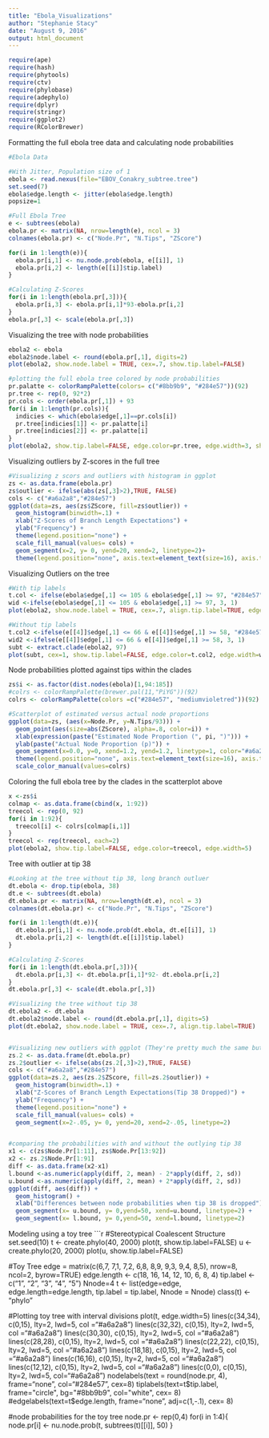```yaml
---
title: "Ebola_Visualizations"
author: "Stephanie Stacy"
date: "August 9, 2016"
output: html_document
---
```

```r
require(ape)
require(hash)
require(phytools)
require(ctv)
require(phylobase)
require(adephylo)
require(dplyr)
require(stringr)
require(ggplot2)
require(RColorBrewer)
```

Formatting the full ebola tree data and calculating node probabilities
```r
#Ebola Data

#With Jitter, Population size of 1
ebola <- read.nexus(file="EBOV_Conakry_subtree.tree")
set.seed(7)
ebola$edge.length <- jitter(ebola$edge.length)
popsize=1

#Full Ebola Tree
e <- subtrees(ebola)
ebola.pr <- matrix(NA, nrow=length(e), ncol = 3)
colnames(ebola.pr) <- c("Node.Pr", "N.Tips", "ZScore")

for(i in 1:length(e)){
  ebola.pr[i,1] <- nu.node.prob(ebola, e[[i]], 1)
  ebola.pr[i,2] <- length(e[[i]]$tip.label)
}

#Calculating Z-Scores
for(i in 1:length(ebola.pr[,3])){
  ebola.pr[i,3] <- ebola.pr[i,1]*93-ebola.pr[i,2]
}
ebola.pr[,3] <- scale(ebola.pr[,3])
```

Visualizing the tree with node probabilities
```r
ebola2 <- ebola
ebola2$node.label <- round(ebola.pr[,1], digits=2)
plot(ebola2, show.node.label = TRUE, cex=.7, show.tip.label=FALSE)

#plotting the full ebola tree colored by node probabilities
pr.palatte <- colorRampPalette(colors= c("#8bb9b9", "#284e57"))(92)
pr.tree <- rep(0, 92*2)
pr.cols <- order(ebola.pr[,1]) + 93
for(i in 1:length(pr.cols)){
  indicies <- which(ebola$edge[,1]==pr.cols[i])
  pr.tree[indicies[1]] <- pr.palatte[i]
  pr.tree[indicies[2]] <- pr.palatte[i]
}
plot(ebola2, show.tip.label=FALSE, edge.color=pr.tree, edge.width=3, show.node.label=TRUE, cex=0.5)
```

Visualizing outliers by Z-scores in the full tree
```r
#Visualizing z scors and outliers with histogram in ggplot
zs <- as.data.frame(ebola.pr)
zs$outlier <- ifelse(abs(zs[,3]>2),TRUE, FALSE)
cols <- c("#a6a2a8","#284e57")
ggplot(data=zs, aes(zs$ZScore, fill=zs$outlier)) + 
  geom_histogram(binwidth=.1) + 
  xlab("Z-Scores of Branch Length Expectations") +
  ylab("Frequency") +
  theme(legend.position="none") + 
  scale_fill_manual(values= cols) + 
  geom_segment(x=2, y= 0, yend=20, xend=2, linetype=2)+
  theme(legend.position="none", axis.text=element_text(size=16), axis.title = element_text(size=20))
```

Visualizing Outliers on the tree
```r
#With tip labels
t.col <- ifelse(ebola$edge[,1] <= 105 & ebola$edge[,1] >= 97, "#284e57", "#a6a2a8")
wid <-ifelse(ebola$edge[,1] <= 105 & ebola$edge[,1] >= 97, 3, 1)
plot(ebola2, show.node.label = TRUE, cex=.7, align.tip.label=TRUE, edge.color=t.col, edge.width=wid)

#Without tip labels
t.col2 <-ifelse(e[[4]]$edge[,1] <= 66 & e[[4]]$edge[,1] >= 58, "#284e57", "#a6a2a8")
wid2 <-ifelse(e[[4]]$edge[,1] <= 66 & e[[4]]$edge[,1] >= 58, 3, 1)
subt <- extract.clade(ebola2, 97)
plot(subt, cex=1, show.tip.label=FALSE, edge.color=t.col2, edge.width=wid2+3, show.node.label=TRUE)
```

Node probabilities plotted against tips within the clades
```r
zs$i <- as.factor(dist.nodes(ebola)[1,94:185])
#colrs <- colorRampPalette(brewer.pal(11,"PiYG"))(92)
colrs <- colorRampPalette(colors =c("#284e57", "mediumvioletred"))(92)

#Scatterplot of estimated versus actual node proportions
ggplot(data=zs, (aes(x=Node.Pr, y=N.Tips/93))) + 
  geom_point(aes(size=abs(ZScore), alpha=.8, color=i)) + 
  xlab(expression(paste("Estimated Node Proportion (", pi, ")"))) +
  ylab(paste("Actual Node Proportion (p)")) +
  geom_segment(x=0.0, y=0, xend=1.2, yend=1.2, linetype=1, color="#a6a2a8") +
  theme(legend.position="none", axis.text=element_text(size=16), axis.title = element_text(size=20)) +
  scale_color_manual(values=colrs)
```

Coloring the full ebola tree by the clades in the scatterplot above
```r
x <-zs$i
colmap <- as.data.frame(cbind(x, 1:92))
treecol <- rep(0, 92)
for(i in 1:92){
  treecol[i] <- colrs[colmap[i,1]]
}
treecol <- rep(treecol, each=2)
plot(ebola2, show.tip.label=FALSE, edge.color=treecol, edge.width=5)
```

Tree with outlier at tip 38
```r
#Looking at the tree without tip 38, long branch outluer
dt.ebola <- drop.tip(ebola, 38)
dt.e <- subtrees(dt.ebola)
dt.ebola.pr <- matrix(NA, nrow=length(dt.e), ncol = 3)
colnames(dt.ebola.pr) <- c("Node.Pr", "N.Tips", "ZScore")

for(i in 1:length(dt.e)){
  dt.ebola.pr[i,1] <- nu.node.prob(dt.ebola, dt.e[[i]], 1)
  dt.ebola.pr[i,2] <- length(dt.e[[i]]$tip.label)
}

#Calculating Z-Scores
for(i in 1:length(dt.ebola.pr[,3])){
  dt.ebola.pr[i,3] <- dt.ebola.pr[i,1]*92- dt.ebola.pr[i,2]
}
dt.ebola.pr[,3] <- scale(dt.ebola.pr[,3])

#Visualizing the tree without tip 38
dt.ebola2 <- dt.ebola
dt.ebola2$node.label <- round(dt.ebola.pr[,1], digits=5)
plot(dt.ebola2, show.node.label = TRUE, cex=.7, align.tip.label=TRUE)


#Visualizing new outliers with ggplot (They're pretty much the same but a little closer together)
zs.2 <- as.data.frame(dt.ebola.pr)
zs.2$outlier <- ifelse(abs(zs.2[,3]>2),TRUE, FALSE)
cols <- c("#a6a2a8","#284e57")
ggplot(data=zs.2, aes(zs.2$ZScore, fill=zs.2$outlier)) + 
  geom_histogram(binwidth=.1) + 
  xlab("Z-Scores of Branch Length Expectations(Tip 38 Dropped)") + 
  ylab("Frequency") + 
  theme(legend.position="none") + 
  scale_fill_manual(values= cols) + 
  geom_segment(x=2-.05, y= 0, yend=20, xend=2-.05, linetype=2)


#comparing the probabilities with and without the outlying tip 38
x1 <- c(zs$Node.Pr[1:11], zs$Node.Pr[13:92])
x2 <- zs.2$Node.Pr[1:91]
diff <- as.data.frame(x2-x1)
l.bound <-as.numeric(apply(diff, 2, mean) - 2*apply(diff, 2, sd))
u.bound <-as.numeric(apply(diff, 2, mean) + 2*apply(diff, 2, sd))
ggplot(diff, aes(diff)) + 
  geom_histogram() +
  xlab("Differences between node probabilities when tip 38 is dropped") +
  geom_segment(x= u.bound, y= 0,yend=50, xend=u.bound, linetype=2) +
  geom_segment(x= l.bound, y= 0,yend=50, xend=l.bound, linetype=2)
```

Modeling using a toy tree
```r
#Stereotypical Coalescent Structure
set.seed(10)
t <- create.phylo(40, 2000)
plot(t, show.tip.label=FALSE)
u <- create.phylo(20, 2000)
plot(u, show.tip.label=FALSE)



#Toy Tree
edge = matrix(c(6,7, 7,1, 7,2, 6,8, 8,9, 9,3, 9,4, 8,5), nrow=8, ncol=2, byrow=TRUE)
edge.length <- c(18, 16, 14, 12, 10, 6, 8, 4)
tip.label <-c("1", "2", "3", "4", "5")
Nnode=4
t <- list(edge=edge, edge.length=edge.length, tip.label = tip.label, Nnode = Nnode)
class(t) <- "phylo"

#Plotting toy tree with interval divisions 
plot(t, edge.width=5)
lines(c(34,34), c(0,15), lty=2, lwd=5, col ="#a6a2a8")
lines(c(32,32), c(0,15), lty=2, lwd=5, col ="#a6a2a8")
lines(c(30,30), c(0,15), lty=2, lwd=5, col ="#a6a2a8")
lines(c(28,28), c(0,15), lty=2, lwd=5, col ="#a6a2a8")
lines(c(22,22), c(0,15), lty=2, lwd=5, col ="#a6a2a8")
lines(c(18,18), c(0,15), lty=2, lwd=5, col ="#a6a2a8")
lines(c(16,16), c(0,15), lty=2, lwd=5, col ="#a6a2a8")
lines(c(12,12), c(0,15), lty=2, lwd=5, col ="#a6a2a8") 
lines(c(0,0), c(0,15), lty=2, lwd=5, col="#a6a2a8") 
nodelabels(text = round(node.pr, 4), frame="none", col="#284e57", cex=8)
tiplabels(text=t$tip.label, frame="circle", bg="#8bb9b9", col="white", cex= 8)
#edgelabels(text=t$edge.length, frame="none", adj=c(1,-.1), cex= 8)


#node probabilities for the toy tree
node.pr <- rep(0,4)
for(i in 1:4){
  node.pr[i] <- nu.node.prob(t, subtrees(t)[[i]], 50)
}


